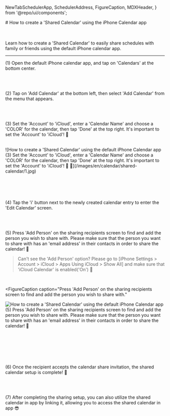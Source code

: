   NewTabSchedulerApp,
  SchedulerAddress,
  FigureCaption,
  MDXHeader,
} from '@repo/ui/components';

<MDXHeader locale='en'>
  # How to create a 'Shared Calendar' using the iPhone Calendar app
</MDXHeader>

<br />
<br />
<br />

Learn how to create a 'Shared Calendar' to easily share schedules with family or friends using the default iPhone calendar app.

---

(1) Open the default iPhone calendar app, and tap on 'Calendars' at the bottom center.

<br />
<br />

(2) Tap on 'Add Calendar' at the bottom left, then select 'Add Calendar' from
the menu that appears.

<br />
<br />

(3) Set the 'Account' to 'iCloud', enter a 'Calendar Name' and choose a 'COLOR' for the calendar, then tap 'Done' at the top right. It's important to set the 'Account' to 'iCloud'! 📌

<br />

<FigureCaption caption="It's important to set the 'Account' to 'iCloud'! 📌">
  ![How to create a 'Shared Calendar' using the default iPhone Calendar app (3)
  Set the 'Account' to 'iCloud', enter a 'Calendar Name' and choose a 'COLOR'
  for the calendar, then tap 'Done' at the top right. It's important to set the
  'Account' to 'iCloud'! 📌 📌](/images/en/calendar/shared-calendar/1.jpg)
</FigureCaption>

<br />
<br />
<br />
<br />
<br />

(4) Tap the 'i' button next to the newly created calendar entry to enter the 'Edit Calendar' screen.

<br />
<br />

(5) Press 'Add Person' on the sharing recipients screen to find and add the
person you wish to share with. Please make sure that the person you want to
share with has an 'email address' in their contacts in order to share the
calendar! 📌

> Can't see the 'Add Person' option? Please go to [iPhone Settings > Account > iCloud > Apps Using iCloud > Show All] and make sure that 'iCloud Calendar' is enabled('On') 🙏

<br />

<FigureCaption
  caption="Press 'Add Person' on the sharing recipients screen to find and add the
person you wish to share with."
>
  ![How to create a 'Shared Calendar' using the default iPhone Calendar app (5)
  Press 'Add Person' on the sharing recipients screen to find and add the person
  you wish to share with. Please make sure that the person you want to share
  with has an 'email address' in their contacts in order to share the calendar!
  📌](/images/en/calendar/shared-calendar/2.jpg)
</FigureCaption>

<br />
<br />
<br />
<br />
<br />

(6) Once the recipient accepts the calendar share invitation, the shared
calendar setup is complete! 🙌

<br />
<br />

(7) After completing the sharing setup, you can also utilize the shared calendar
in <NewTabSchedulerApp locale='en' /> app by linking it, allowing you to
access the shared calendar in <NewTabSchedulerApp locale='en' /> app 😎
